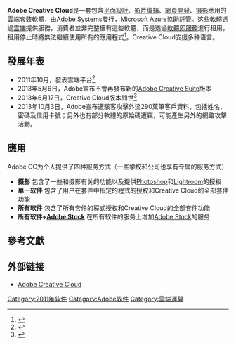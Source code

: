 
{{Infobox software
| name = Adobe Creative Cloud
| logo = Adobe_Creative_Cloud_rainbow_icon.svg
| logo_size = 150
| screenshot = 
| caption = 
| developer = [[Adobe_Systems|Adobe Systems]]
| released = {{start date and age|2011|10}}
| latest release version = CC 2022
| latest release date = {{Start date and age|2021|10|26}}
| latest preview version = 
| latest preview date = 
| operating system = [[Microsoft_Windows|Microsoft Windows]], [[macOS|macOS]], [[iOS|iOS]], [[Android|Android]]
| platform = 
| language = 
| genre = [[軟體套裝|軟體套裝]]
| license = [[軟體即服務|軟體即服務]]
| website = {{URL|https://www.adobe.com/creativecloud.html}}
}}

'''Adobe Creative Cloud'''是一套包含[[平面設計|平面設計]]、[[影片编辑|影片编辑]]、[[網頁開發|網頁開發]]、[[摄影|摄影]]應用的雲端套裝軟體，由[[Adobe_Systems|Adobe Systems]]發行，[[Microsoft_Azure|Microsoft Azure]]協助託管。这些[[軟體|軟體]]透過[[雲端|雲端]]提供服務，消費者並非完整擁有這些軟體，而是透過[[軟體即服務|軟體即服務]]進行租用，租用停止時將無法繼續使用所有的應用程式<ref>{{Cite news|url=https://tech.readme.today/engadget/2019/05/14/adobe-creative-cloud-older-apps-warning/|title=Adobe 警告 Creative Cloud 用戶：使用舊版軟體可能面臨法律問題|date=2019-05-14|work=Tech@ReadMe Today|access-date=2019-05-16|archive-date=2019-09-19|archive-url=https://web.archive.org/web/20190919023917/https://tech.readme.today/engadget/2019/05/14/adobe-creative-cloud-older-apps-warning/|dead-url=no}}</ref>。Creative Cloud支援多种语言。

==發展年表==
*2011年10月，發表雲端平台<ref>{{cite press release |url= http://www.adobe.com/aboutadobe/pressroom/pressreleases/201110/100311AdobeCreativeCloud.html |title= Adobe Unveils Creative Cloud |date= October 3, 2011 |publisher= Adobe |deadurl= yes |archiveurl= https://web.archive.org/web/20111005235834/http://www.adobe.com/aboutadobe/pressroom/pressreleases/201110/100311AdobeCreativeCloud.html |archivedate= 2011年10月5日 |access-date= 2013年10月26日 }}</ref>
*2013年5月6日，Adobe宣布不會再發布新的[[Adobe_Creative_Suite|Adobe Creative Suite]]版本
*2013年6月17日，Creative Cloud版本問世<ref>{{cite press release |url= http://www.adobe.com/aboutadobe/pressroom/pressreleases/201306/061713MajorUpdatetoCreativeCloud.html |title= Major Update to Adobe Creative Cloud Now Available |date= June 17, 2013 |publisher= Adobe |access-date= 2013-10-26 |archive-url= https://web.archive.org/web/20130801135517/https://www.adobe.com/aboutadobe/pressroom/pressreleases/201306/061713MajorUpdatetoCreativeCloud.html |archive-date= 2013-08-01 |dead-url= yes }}</ref>
*2013年10月3日，Adobe宣布遭駭客攻擊外流290萬筆客戶資料，包括姓名、密碼及信用卡號；另外也有部分軟體的原始碼遭竊，可能產生另外的網路攻擊活動。

==應用==
Adobe CC为个人提供了四种服务方式（一些学校和公司也享有专属的服务方式）
* '''摄影''' 包含了一些和摄影有关的功能以及提供[[Photoshop|Photoshop]]和[[Lightroom|Lightroom]]的授权
* '''单一软件''' 包含了用户在套件中指定的程式的授权和Creative Cloud的全部套件功能
* '''所有软件''' 包含了所有套件的程式授权和Creative Cloud的全部套件功能
*  '''所有软件+[[Adobe_Stock|Adobe Stock]]''' 在所有软件的服务上增加[[Adobe_Stock|Adobe Stock]]的服务

==參考文獻==
{{Reflist}}

==外部链接==
* [https://www.adobe.com/creativecloud.html Adobe Creative Cloud] {{Wayback|url=https://www.adobe.com/creativecloud.html |date=20100729150028 }}
{{Adobe Systems}}
[[Category:2011年软件|Category:2011年软件]]
[[Category:Adobe软件|Category:Adobe软件]]
[[Category:雲端運算|Category:雲端運算]]